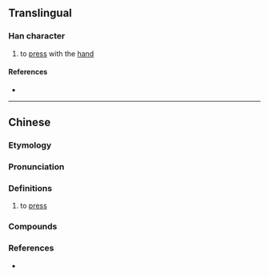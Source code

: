 {{character info}}
==Translingual==

===Han character===
{{Han char|rn=64|rad=手|as=10|sn=13|four=56030|canj=QWKP|ids=⿰扌恩}}

# to [[press]] with the [[hand]]

====References====
* {{Han ref|kx=0449.081|dkj=12556|hdz=31932.010|uh=6441|ud=25665|bh=DDAE|bd=56750}}

----

==Chinese==
{{zh-forms}}

===Etymology===
{{rfe|zh|←→[[按]]?}}

===Pronunciation===
{{zh-pron
|m=èn
|c=on3,jan1,ngon3
|cat=
}}

===Definitions===
{{zh-hanzi}}

# to [[press]]

===Compounds===
{{zh-der|摁扣兒}}

===References===
* {{R:yue:mfccd}}